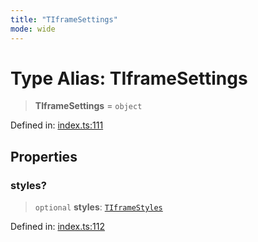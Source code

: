 ```yaml
---
title: "TIframeSettings"
mode: wide
---
```

  
# Type Alias: TIframeSettings

> **TIframeSettings** = `object`

Defined in: [index.ts:111](https://github.com/tkhq/sdk/blob/main/packages/iframe-stamper/src/index.ts#L111)

## Properties

### styles?

> `optional` **styles**: [`TIframeStyles`](../TIframeStyles/readme)

Defined in: [index.ts:112](https://github.com/tkhq/sdk/blob/main/packages/iframe-stamper/src/index.ts#L112)
